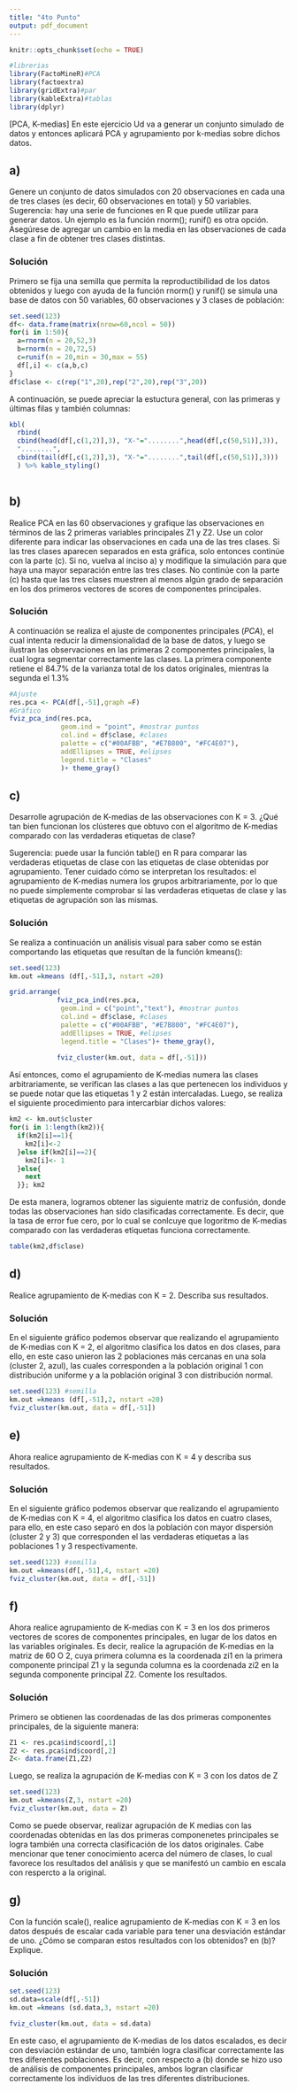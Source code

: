 ```yaml
---
title: "4to Punto"
output: pdf_document
---
```


```r
knitr::opts_chunk$set(echo = TRUE)
```

```r
#librerias
library(FactoMineR)#PCA 
library(factoextra)
library(gridExtra)#par
library(kableExtra)#tablas
library(dplyr)
```

[PCA, K-medias] En este ejercicio Ud va a generar un conjunto simulado de datos y entonces aplicará PCA y agrupamiento por k-medias sobre dichos datos.

## a) 

Genere un conjunto de datos simulados con 20 observaciones en cada una de tres clases (es decir, 60 observaciones en total) y 50 variables.
Sugerencia: hay una serie de funciones en R que puede utilizar para generar datos. Un ejemplo es la función rnorm(); runif() es otra opción. Asegúrese de agregar un cambio en la media en las observaciones de cada clase a fin de obtener tres clases distintas.

### Solución

Primero se fija una semilla que permita la reproductibilidad de los datos obtenidos y luego con ayuda de la función rnorm() y runif() se simula una base de datos con 50 variables, 60 observaciones y 3 clases de población:

```r
set.seed(123)
df<- data.frame(matrix(nrow=60,ncol = 50))
for(i in 1:50){
  a=rnorm(n = 20,52,3)
  b=rnorm(n = 20,72,5)
  c=runif(n = 20,min = 30,max = 55)
  df[,i] <- c(a,b,c)
}
df$clase <- c(rep("1",20),rep("2",20),rep("3",20))
```

A continuación, se puede apreciar la estuctura general, con las primeras y últimas filas y también columnas:

```r
kbl(
  rbind(
  cbind(head(df[,c(1,2)],3), "X-"="........",head(df[,c(50,51)],3)),
  "........",
  cbind(tail(df[,c(1,2)],3), "X-"="........",tail(df[,c(50,51)],3)))
  ) %>% kable_styling()
   
```



## b) 

Realice PCA en las 60 observaciones y grafique las observaciones en términos de las 2 primeras variables principales Z1 y Z2. Use un color diferente para indicar las observaciones en cada una de las tres clases. Si las tres clases aparecen separados en esta gráfica, solo entonces continúe con la parte (c). Si no, vuelva al inciso a) y modifique la simulación para que haya una mayor separación entre las tres clases. No continúe con la parte (c) hasta que las tres clases muestren al menos algún grado de separación en los dos primeros vectores de scores de componentes principales.

### Solución

A continuación se realiza el ajuste de componentes principales $(PCA)$, el cual intenta reducir la dimensionalidad de la base de datos, y luego se ilustran las observaciones en las primeras 2 componentes principales, la cual logra segmentar correctamente las clases. La primera componente retiene el 84.7% de la varianza total de los datos originales, mientras la segunda el 1.3%  

```r
#Ajuste
res.pca <- PCA(df[,-51],graph =F)
#Gráfico
fviz_pca_ind(res.pca,
             geom.ind = "point", #mostrar puntos
             col.ind = df$clase, #clases
             palette = c("#00AFBB", "#E7B800", "#FC4E07"),
             addEllipses = TRUE, #elipses
             legend.title = "Clases"
             )+ theme_gray()
```


## c) 
Desarrolle agrupación de K-medias de las observaciones con K = 3. ¿Qué tan bien funcionan los clústeres que obtuvo con el algoritmo de K-medias comparado con las verdaderas etiquetas de clase?

Sugerencia: puede usar la función table() en R para comparar las verdaderas etiquetas de clase con las etiquetas de clase obtenidas por agrupamiento. Tener cuidado cómo se interpretan los resultados: el agrupamiento de K-medias numera los grupos arbitrariamente, por lo que no puede simplemente comprobar si las verdaderas etiquetas de clase y las etiquetas de agrupación son las mismas.


### Solución

Se realiza a continuación un análisis visual para saber como se están comportando las etiquetas que resultan de la función kmeans():

```r
set.seed(123)
km.out =kmeans (df[,-51],3, nstart =20)
```

```r
grid.arrange(
            fviz_pca_ind(res.pca,
             geom.ind = c("point","text"), #mostrar puntos
             col.ind = df$clase, #clases
             palette = c("#00AFBB", "#E7B800", "#FC4E07"),
             addEllipses = TRUE, #elipses
             legend.title = "Clases")+ theme_gray(),
            
            fviz_cluster(km.out, data = df[,-51]))
```

Así entonces, como el agrupamiento de K-medias numera las clases arbitrariamente, se verifican las clases a las que pertenecen los individuos y se puede notar que las etiquetas 1 y 2 están intercaladas. Luego, se realiza el siguiente procedimiento para intercarbiar dichos valores:

```r
km2 <- km.out$cluster
for(i in 1:length(km2)){
  if(km2[i]==1){
    km2[i]<-2
  }else if(km2[i]==2){
    km2[i]<- 1
  }else{
    next
  }}; km2
```

De esta manera, logramos obtener las siguiente matriz de confusión, donde todas las observaciones han sido clasificadas correctamente. Es decir, que la tasa de error fue cero, por lo cual se conlcuye que  logoritmo de K-medias comparado con las verdaderas etiquetas funciona correctamente.

```r
table(km2,df$clase)
```


## d) 
Realice agrupamiento de K-medias con K = 2. Describa sus resultados. 

### Solución

En el siguiente gráfico podemos observar que realizando el agrupamiento de K-medias con K = 2, el algoritmo clasifica los datos en dos clases, para ello, en este caso unieron las 2 poblaciones más cercanas en una sola (cluster 2, azul), las cuales corresponden a la población original 1 con distribución uniforme y a la población original 3 con distribución normal.

```r
set.seed(123) #semilla
km.out =kmeans (df[,-51],2, nstart =20)
fviz_cluster(km.out, data = df[,-51])
```

## e)
Ahora realice agrupamiento de K-medias con K = 4 y describa sus resultados.

### Solución

En el siguiente gráfico podemos observar que realizando el agrupamiento de K-medias con K = 4, el algoritmo clasifica los datos en cuatro clases, para ello, en este caso separó en dos la población con mayor dispersión (cluster 2 y 3) que corresponden el las verdaderas etiquetas a las poblaciones 1 y 3 respectivamente.

```r
set.seed(123) #semilla
km.out =kmeans(df[,-51],4, nstart =20)
fviz_cluster(km.out, data = df[,-51])
```

## f)
Ahora realice agrupamiento de K-medias con K = 3 en los dos primeros vectores de scores de componentes principales, en lugar de los datos en las variables originales. Es decir, realice la agrupación de K-medias en la matriz de 60 O 2, cuya primera columna es la coordenada zi1 en la primera componente principal Z1 y la segunda columna es la coordenada zi2 en la segunda componente principal Z2. Comente los resultados.

### Solución

Primero se obtienen las coordenadas de las dos primeras componentes principales, de la siguiente manera:

```r
Z1 <- res.pca$ind$coord[,1]
Z2 <- res.pca$ind$coord[,2]
Z<- data.frame(Z1,Z2)
```

Luego, se realiza la agrupación de K-medias con K = 3 con los datos de Z

```r
set.seed(123)
km.out =kmeans(Z,3, nstart =20)
fviz_cluster(km.out, data = Z)
```

Como se puede observar, realizar agrupación de K medias con las coordenadas obtenidas en las dos primeras componenetes principales se logra también una correcta clasificación de los datos originales. Cabe mencionar que tener conocimiento acerca del número de clases, lo cual favorece los resultados del análisis y que se manifestó un cambio en escala con respercto a la original.

## g) 
Con la función scale(), realice agrupamiento de K-medias con K = 3 en los datos después de escalar cada variable para tener una desviación estándar de uno. ¿Cómo se comparan estos resultados con los obtenidos? en (b)? Explique.

### Solución

```r
set.seed(123)
sd.data=scale(df[,-51])
km.out =kmeans (sd.data,3, nstart =20)
```

```r
fviz_cluster(km.out, data = sd.data)
```

En este caso, el agrupamiento de K-medias de los datos escalados, es decir con desviación estándar de uno, también logra clasificar correctamente las tres diferentes poblaciones. Es decir, con respecto a (b) donde se hizo uso de análisis de componentes principales, ambos logran clasificar correctamente los individuos de las tres diferentes distribuciones.

